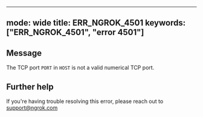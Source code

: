 
---
mode: wide
title: ERR_NGROK_4501
keywords: ["ERR_NGROK_4501", "error 4501"]
---

## Message
The TCP port `PORT` in `HOST` is not a valid numerical TCP port.




## Further help
If you're having trouble resolving this error, please reach out to [support@ngrok.com](mailto:support@ngrok.com?subject=Help%20with%20ERR_NGROK_4501)

